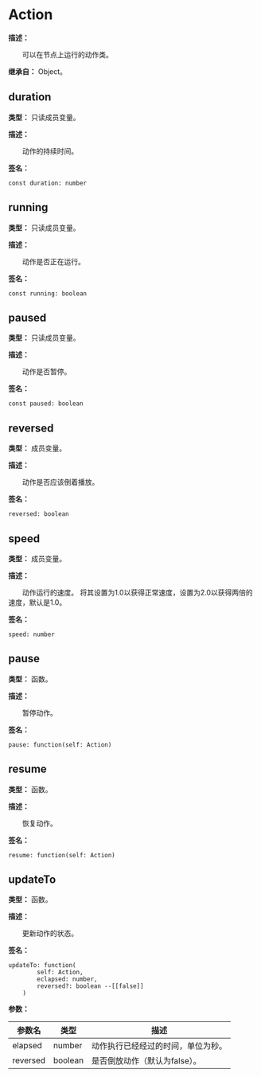 
# Action

**描述：**

&emsp;&emsp;可以在节点上运行的动作类。

**继承自：** Object。

## duration

**类型：** 只读成员变量。

**描述：**

&emsp;&emsp;动作的持续时间。

**签名：**
```tl
const duration: number
```

## running

**类型：** 只读成员变量。

**描述：**

&emsp;&emsp;动作是否正在运行。

**签名：**
```tl
const running: boolean
```

## paused

**类型：** 只读成员变量。

**描述：**

&emsp;&emsp;动作是否暂停。

**签名：**
```tl
const paused: boolean
```

## reversed

**类型：** 成员变量。

**描述：**

&emsp;&emsp;动作是否应该倒着播放。

**签名：**
```tl
reversed: boolean
```

## speed

**类型：** 成员变量。

**描述：**

&emsp;&emsp;动作运行的速度。
将其设置为1.0以获得正常速度，设置为2.0以获得两倍的速度，默认是1.0。

**签名：**
```tl
speed: number
```

## pause

**类型：** 函数。

**描述：**

&emsp;&emsp;暂停动作。

**签名：**
```tl
pause: function(self: Action)
```

## resume

**类型：** 函数。

**描述：**

&emsp;&emsp;恢复动作。

**签名：**
```tl
resume: function(self: Action)
```

## updateTo

**类型：** 函数。

**描述：**

&emsp;&emsp;更新动作的状态。

**签名：**
```tl
updateTo: function(
		self: Action,
		eclapsed: number,
		reversed?: boolean --[[false]]
	)
```

**参数：**

| 参数名 | 类型 | 描述 |
| --- | --- | --- |
| elapsed | number | 动作执行已经经过的时间，单位为秒。 |
| reversed | boolean | 是否倒放动作（默认为false）。 |